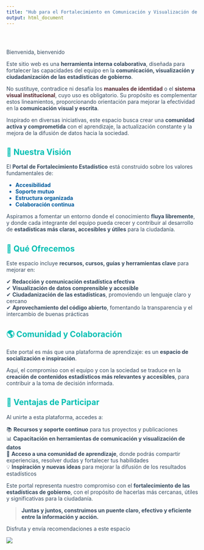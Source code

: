 ---
title: "Hub para el Fortalecimiento en Comunicación y Visualización de Datos de Gobierno"
output: html_document
---


<style type="text/css">

/* Navbar Styles */
.navbar {
  background-color:  #00BFB3 !important; /* Background color of the navbar */
  border-color:   #00BFB3 !important; /* Border color of the navbar */
  background-image: none !important; /* Removes any background image */
  height: 65px; /* Sets navbar height */
}

/* Navbar Link Styles */
.navbar-default .navbar-nav > li > a {
  color: #FFFFFF !important;  /* Text color for links */
  font-weight: bold !important; /* Bold text */
}

.navbar-default .navbar-nav > li > a:hover,
.navbar-default .navbar-nav > li > a:focus {
  color: #D8CEFF !important; /* Hover and focus text color */
  font-weight: bold; /* Keeps text bold on hover/focus */
}

/* Navbar Collapse Menu Styles */
.navbar-collapse {
  background-color: #00BFB3 !important; /* Background color for the collapsed navbar */
}

/* Dropdown Menu Link Styles */
.navbar-nav > li > a {
  color: #D8CEFF; /* Text color for dropdown links */
  font-weight: bold;
  padding: 10px 15px; /* Padding for dropdown links */
}

.navbar-nav > li > a:hover,
.navbar-nav > li > a:focus,
.navbar-nav > .active > a {
  background-color:  #00BFB3; /* Background color on hover/active */
  color:  #00BFB3; /* Text color on hover/active */
}

/* Active List Group Item Styles */
.list-group-item.active,
.list-group-item.active:focus,
.list-group-item.active:hover {
  z-index: 2;
  color: #00BFB3; /* Text color for active list item */
  background-color:  #E4D0EF; /* Background color for active list item */
  border-color: #E4D0EF; /* Border color for active list item */
}

/* Title, Subtitle, Author, and Date Styles */
h1.title {
  color:  #003057; /* Color for title */
}

h4.subtitle {
  color:  #003057; /* Color for subtitle */
}

h5.author {
  color:  #003057; /* Color for author */
}

h5.date {
  color: #00BFB3; /* Color for date */
}


/* Hyperlink Styles */
a {
  color: #582C35; /* Text color for hyperlinks */
  text-decoration: none; /* Removes underline from hyperlinks */
}

a:hover {
  color: #005a9c; /* Color when hovering over hyperlinks */
  text-decoration: underline; /* Underlines text when hovering over hyperlinks */
}

a:visited {
  color: #6C4F56; /* Color for visited hyperlinks */
}

a:active {
  color: #4A2C31; /* Color for active hyperlinks (while clicking) */
}


/* Cambia el color del cuerpo del texto */
body {
  color: #2E3A46 !important; /* Un gris oscuro para mejorar la lectura */
}

/* Cambia el color de los párrafos */
p {
  color: #354A5F !important; /* Azul-grisáceo más claro */
}

/* Cambia el color del texto en listas */
ul li {
  color: #005a9c !important; /* Azul más fuerte */
}

</style>


<div class="row" style="padding-top: 30px;">
<div class="col-sm-6" style="color:#00BFB3;">

Bienvenida, bienvenido  

Este sitio web es una **herramienta interna colaborativa**, diseñada para fortalecer las capacidades del equipo en la **comunicación, visualización y ciudadanización de las estadísticas de gobierno**.  

No sustituye, contradice ni desafía los [**manuales de identidad**](https://sc.inegi.org.mx/repositorioNormateca/MII_2024.pdf) o el [**sistema visual institucional**](https://intranet.inegi.org.mx/docs/Imagen_Institucional/sistema_visual.pdf), cuyo uso es obligatorio. Su propósito es complementar estos lineamientos, proporcionando orientación para mejorar la efectividad en la **comunicación visual y escrita**.  
   

Inspirado en diversas iniciativas, este espacio busca crear una **comunidad activa y comprometida** con el aprendizaje, la actualización constante y la mejora de la difusión de datos hacia la sociedad.

## 📌 **Nuestra Visión**  

El **Portal de Fortalecimiento Estadístico** está construido sobre los valores fundamentales de:  

- **Accesibilidad**  
- **Soporte mutuo**  
- **Estructura organizada**  
- **Colaboración continua**  

Aspiramos a fomentar un entorno donde el conocimiento **fluya libremente**, y donde cada integrante del equipo pueda crecer y contribuir al desarrollo de **estadísticas más claras, accesibles y útiles** para la ciudadanía.  


## 🚀 **Qué Ofrecemos**  

Este espacio incluye **recursos, cursos, guías y herramientas clave** para mejorar en:  

✔ **Redacción y comunicación estadística efectiva**  
✔ **Visualización de datos comprensible y accesible**  
✔ **Ciudadanización de las estadísticas**, promoviendo un lenguaje claro y cercano  
✔ **Aprovechamiento del código abierto**, fomentando la transparencia y el intercambio de buenas prácticas  


## 🌎 **Comunidad y Colaboración**  

Este portal es más que una plataforma de aprendizaje: es un **espacio de socialización e inspiración**.  

Aquí, el compromiso con el equipo y con la sociedad se traduce en la **creación de contenidos estadísticos más relevantes y accesibles**, para contribuir a la toma de decisión informada.



## 🎯 **Ventajas de Participar**  

Al unirte a esta plataforma, accedes a:  

📚 **Recursos y soporte continuo** para tus proyectos y publicaciones  
📊 **Capacitación en herramientas de comunicación y visualización de datos**  
🤝 **Acceso a una comunidad de aprendizaje**, donde podrás compartir experiencias, resolver dudas y fortalecer tus habilidades  
💡 **Inspiración y nuevas ideas** para mejorar la difusión de los resultados estadísticos  



Este portal representa nuestro compromiso con el **fortalecimiento de las estadísticas de gobierno**, con el propósito de hacerlas más cercanas, útiles y significativas para la ciudadanía.  

> **Juntas y juntos, construimos un puente claro, efectivo y eficiente entre la información y acción.**  

Disfruta y envía recomendaciones a este espacio


</div>
<div class="col-sm-6">

<!-- ### [Crump Lab: Human Cognition and Performance](https://crumplab.github.io) -->

<!-- <a href = "https://crumplab.github.io"> -->
![](images/logo.png)
</a>
</div>
